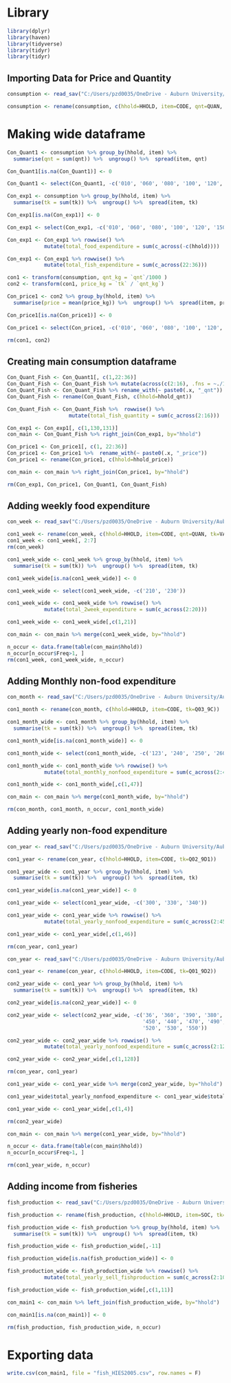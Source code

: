 
# Library

```r
library(dplyr)
library(haven)
library(tidyverse)
library(tidyr)
library(tidyr)
```

## Importing Data for Price and Quantity

```r
consumption <- read_sav("C:/Users/pzd0035/OneDrive - Auburn University/Auburn/Research/Collaboration/TxState_BAU/Data/HIES-2005-20210719T073832Z-001/HIES-2005/SPSS files/s9a2.sav")

consumption <- rename(consumption, c(hhold=HHOLD, item=CODE, qnt=QUAN, tk=VALU))
```

# Making wide dataframe

```r
Con_Quant1 <- consumption %>% group_by(hhold, item) %>% 
  summarise(qnt = sum(qnt)) %>%  ungroup() %>%  spread(item, qnt)

Con_Quant1[is.na(Con_Quant1)] <- 0

Con_Quant1 <- select(Con_Quant1, -c('010', '060', '080', '100', '120', '150', '180'))
```



```r
Con_exp1 <- consumption %>% group_by(hhold, item) %>% 
  summarise(tk = sum(tk)) %>%  ungroup() %>%  spread(item, tk)

Con_exp1[is.na(Con_exp1)] <- 0

Con_exp1 <- select(Con_exp1, -c('010', '060', '080', '100', '120', '150', '180'))

Con_exp1 <- Con_exp1 %>% rowwise() %>% 
            mutate(total_food_expenditure = sum(c_across(-c(hhold))))

Con_exp1 <- Con_exp1 %>% rowwise() %>% 
            mutate(total_fish_expenditure = sum(c_across(22:36)))
```


```r
con1 <- transform(consumption, qnt_kg = `qnt`/1000 )
con2 <- transform(con1, price_kg = `tk` / `qnt_kg`)
```


```r
Con_price1 <- con2 %>% group_by(hhold, item) %>% 
  summarise(price = mean(price_kg)) %>%  ungroup() %>%  spread(item, price)

Con_price1[is.na(Con_price1)] <- 0

Con_price1 <- select(Con_price1, -c('010', '060', '080', '100', '120', '150', '180'))

rm(con1, con2)
```


## Creating main consumption dataframe

```r
Con_Quant_Fish <- Con_Quant1[, c(1,22:36)]
Con_Quant_Fish <- Con_Quant_Fish %>% mutate(across(c(2:16), .fns = ~./1000))
Con_Quant_Fish <- Con_Quant_Fish %>% rename_with(~ paste0(.x, "_qnt"))
Con_Quant_Fish <- rename(Con_Quant_Fish, c(hhold=hhold_qnt))

Con_Quant_Fish <- Con_Quant_Fish %>%  rowwise() %>% 
                    mutate(total_fish_quantity = sum(c_across(2:16)))
```


```r
Con_exp1 <- Con_exp1[, c(1,130,131)]
con_main <- Con_Quant_Fish %>% right_join(Con_exp1, by="hhold")
```


```r
Con_price1 <- Con_price1[, c(1, 22:36)]
Con_price1 <- Con_price1 %>%  rename_with(~ paste0(.x, "_price"))
Con_price1 <- rename(Con_price1, c(hhold=hhold_price))
```


```r
con_main <- con_main %>% right_join(Con_price1, by="hhold")

rm(Con_exp1, Con_price1, Con_Quant1, Con_Quant_Fish)
```



## Adding weekly food expenditure

```r
con_week <- read_sav("C:/Users/pzd0035/OneDrive - Auburn University/Auburn/Research/Collaboration/TxState_BAU/Data/HIES-2005-20210719T073832Z-001/HIES-2005/SPSS files/s9b.sav")

con1_week <- rename(con_week, c(hhold=HHOLD, item=CODE, qnt=QUAN, tk=VALU))
con1_week <- con1_week[, 2:7]
rm(con_week)

con1_week_wide <- con1_week %>% group_by(hhold, item) %>% 
  summarise(tk = sum(tk)) %>%  ungroup() %>%  spread(item, tk)

con1_week_wide[is.na(con1_week_wide)] <- 0

con1_week_wide <- select(con1_week_wide, -c('210', '230'))

con1_week_wide <- con1_week_wide %>% rowwise() %>% 
            mutate(total_2week_expenditure = sum(c_across(2:20)))

con1_week_wide <- con1_week_wide[,c(1,21)]
```


```r
con_main <- con_main %>% merge(con1_week_wide, by="hhold")

n_occur <- data.frame(table(con_main$hhold))
n_occur[n_occur$Freq>1, ]
rm(con1_week, con1_week_wide, n_occur)
```


## Adding Monthly non-food expenditure


```r
con_month <- read_sav("C:/Users/pzd0035/OneDrive - Auburn University/Auburn/Research/Collaboration/TxState_BAU/Data/HIES-2005-20210719T073832Z-001/HIES-2005/SPSS files/s9c.sav")

con1_month <- rename(con_month, c(hhold=HHOLD, item=CODE, tk=Q03_9C))

con1_month_wide <- con1_month %>% group_by(hhold, item) %>% 
  summarise(tk = sum(tk)) %>%  ungroup() %>%  spread(item, tk)

con1_month_wide[is.na(con1_month_wide)] <- 0

con1_month_wide <- select(con1_month_wide, -c('123', '240', '250', '260', '270'))

con1_month_wide <- con1_month_wide %>% rowwise() %>% 
            mutate(total_monthly_nonfood_expenditure = sum(c_across(2:46)))

con1_month_wide <- con1_month_wide[,c(1,47)]
```

```r
con_main <- con_main %>% merge(con1_month_wide, by="hhold")

rm(con_month, con1_month, n_occur, con1_month_wide)
```


## Adding yearly non-food expenditure

```r
con_year <- read_sav("C:/Users/pzd0035/OneDrive - Auburn University/Auburn/Research/Collaboration/TxState_BAU/Data/HIES-2005-20210719T073832Z-001/HIES-2005/SPSS files/s9d1.sav")

con1_year <- rename(con_year, c(hhold=HHOLD, item=CODE, tk=Q02_9D1))

con1_year_wide <- con1_year %>% group_by(hhold, item) %>% 
  summarise(tk = sum(tk)) %>%  ungroup() %>%  spread(item, tk)

con1_year_wide[is.na(con1_year_wide)] <- 0

con1_year_wide <- select(con1_year_wide, -c('300', '330', '340'))

con1_year_wide <- con1_year_wide %>% rowwise() %>% 
            mutate(total_yearly_nonfood_expenditure = sum(c_across(2:45)))

con1_year_wide <- con1_year_wide[,c(1,46)]

rm(con_year, con1_year)
```


```r
con_year <- read_sav("C:/Users/pzd0035/OneDrive - Auburn University/Auburn/Research/Collaboration/TxState_BAU/Data/HIES-2005-20210719T073832Z-001/HIES-2005/SPSS files/s9d2.sav")

con1_year <- rename(con_year, c(hhold=HHOLD, item=CODE, tk=Q01_9D2))

con2_year_wide <- con1_year %>% group_by(hhold, item) %>% 
  summarise(tk = sum(tk)) %>%  ungroup() %>%  spread(item, tk)

con2_year_wide[is.na(con2_year_wide)] <- 0

con2_year_wide <- select(con2_year_wide, -c('36', '360', '390', '380', '410', '430',
                                            '450', '440', '470', '490', '500', '510',
                                            '520', '530', '550'))

con2_year_wide <- con2_year_wide %>% rowwise() %>% 
            mutate(total_yearly_nonfood_expenditure = sum(c_across(2:127)))

con2_year_wide <- con2_year_wide[,c(1,128)]

rm(con_year, con1_year)
```


```r
con1_year_wide <- con1_year_wide %>% merge(con2_year_wide, by="hhold")

con1_year_wide$total_yearly_nonfood_expenditure <- con1_year_wide$total_yearly_nonfood_expenditure.x + con1_year_wide$total_yearly_nonfood_expenditure.y

con1_year_wide <- con1_year_wide[,c(1,4)]

rm(con2_year_wide)
```


```r
con_main <- con_main %>% merge(con1_year_wide, by="hhold")

n_occur <- data.frame(table(con_main$hhold))
n_occur[n_occur$Freq>1, ]

rm(con1_year_wide, n_occur)
```


## Adding income from fisheries

```r
fish_production <- read_sav("C:/Users/pzd0035/OneDrive - Auburn University/Auburn/Research/Collaboration/TxState_BAU/Data/HIES-2005-20210719T073832Z-001/HIES-2005/SPSS files/s7c3.sav")

fish_production <- rename(fish_production, c(hhold=HHOLD, item=SOC, tk=Q02B_7C3))

fish_production_wide <- fish_production %>% group_by(hhold, item) %>% 
  summarise(tk = sum(tk)) %>%  ungroup() %>%  spread(item, tk)

fish_production_wide <- fish_production_wide[,-11]

fish_production_wide[is.na(fish_production_wide)] <- 0

fish_production_wide <- fish_production_wide %>% rowwise() %>% 
            mutate(total_yearly_sell_fishproduction = sum(c_across(2:10)))

fish_production_wide <- fish_production_wide[,c(1,11)]
```


```r
con_main1 <- con_main %>% left_join(fish_production_wide, by="hhold")

con_main1[is.na(con_main1)] <- 0

rm(fish_production, fish_production_wide, n_occur)
```


# Exporting data

```r
write.csv(con_main1, file = "fish_HIES2005.csv", row.names = F)
```




























